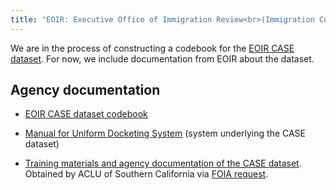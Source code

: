 ```yaml
---
title: "EOIR: Executive Office of Immigration Review<br>(Immigration Courts)"
---
```


We are in the process of constructing a codebook for the [EOIR CASE dataset](/data/eoir.html). For now, we include documentation from EOIR about the dataset.

## Agency documentation

- [EOIR CASE dataset codebook](https://www.justice.gov/eoir/page/file/eoir-case-data-code-key/download)

- [Manual for Uniform Docketing System](https://ucla.box.com/shared/static/e78zuf012aqdsuolltn02cexfttgswrk.pdf) (system underlying the CASE dataset)

- [Training materials and agency documentation of the CASE dataset](https://ucla.box.com/shared/static/oa7kqg5xodl5j5ywrwshi2412hg09e0a.zip). Obtained by ACLU of Southern California via [FOIA request](https://www.aclusocal.org/en/release-foia-documents-related-eoir-databases).
